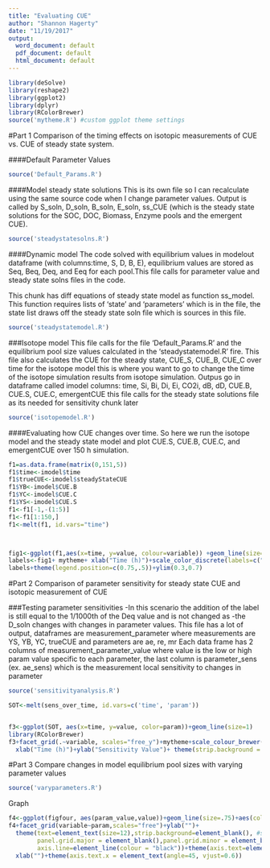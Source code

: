 ```yaml
---
title: "Evaluating CUE"
author: "Shannon Hagerty"
date: "11/19/2017"
output:
  word_document: default
  pdf_document: default
  html_document: default
---
```


```r
library(deSolve)
library(reshape2)
library(ggplot2)
library(dplyr)
library(RColorBrewer)
source('mytheme.R') #custom ggplot theme settings
```

#Part 1 Comparison of the timing effects on isotopic measurements of CUE vs.  CUE of steady state system.

####Default Parameter Values
```r
source('Default_Params.R')
```

####Model steady state solutions 
This is its own file so I can recalculate using the same source code when I change parameter values.
Output is called by S_soln, D_soln, B_soln, E_soln, ss_CUE (which is the steady state solutions for the SOC, DOC, Biomass, Enzyme pools and the emergent CUE).  
```r
source('steadystatesolns.R')
```

####Dynamic model 
The code solved with equilibrium values in modelout dataframe (with columns:time, S, D, B, E), equilibrium values are stored as Seq, Beq, Deq, and Eeq for each pool.This file calls for parameter value and steady state solns files in the code.

This chunk has diff equations of steady state model as function ss_model. This function requires lists of 'state' and 'parameters' which is in the file, the state list draws off the steady state soln file which is sources in this file.  
```r
source('steadystatemodel.R')
```

###Isotope model
This file calls for the file 'Default_Params.R' and the equilibrium pool size values calculated in the 'steadystatemodel.R' fire. This file also calculates the CUE for the steady state, CUE_S, CUE_B, CUE_C over time for the isotope model this is where you want to go to change the time of the isotope simulation results from isotope simulation. Outpus go in dataframe called imodel columns: time, Si, Bi, Di, Ei, CO2i, dB, dD, CUE.B, CUE.S, CUE.C, emergentCUE this file calls for the steady state solutions file as its needed for sensitivity chunk later
```r
source('isotopemodel.R')
```
####Evaluating how CUE changes over time. 
So here we run the isotope model and the steady state model and plot CUE.S, CUE.B, CUE.C, and emergentCUE over 150 h simulation.
```r
f1=as.data.frame(matrix(0,151,5))
f1$time<-imodel$time
f1$trueCUE<-imodel$steadyStateCUE
f1$YB<-imodel$CUE.B
f1$YC<-imodel$CUE.C
f1$YS<-imodel$CUE.S
f1<-f1[-1,-(1:5)]
f1<-f1[1:150,]
f1<-melt(f1, id.vars="time")



fig1<-ggplot(f1,aes(x=time, y=value, colour=variable)) +geom_line(size=1)
labels<-fig1+ mytheme+ xlab("Time (h)")+scale_color_discrete(labels=c("Steady State CUE",bquote("CUE"[B]), bquote("CUE"[C]), bquote("CUE"[S])))+ylab(bquote("Apparent Efficiency (mg C"~"mg"^-1~"C)"))
labels+theme(legend.position=c(0.75,.5))+ylim(0.3,0.7)
```
 
#Part 2 Comparison of parameter sensitivity for steady state CUE and isotopic measurement of CUE

###Testing parameter sensitivities
-In this scenario the addition of the label is still equal to the 1/1000th of the Deq value and is not changed as
-the D_soln changes with changes in parameter values. 
This file has a lot of output, dataframes are measurement_parameter where measurements are YS, YB, YC, trueCUE and parameters are ae, re, mr Each data frame has 2 columns of measurement_parameter_value where value is the low or high param value specific to each parameter, the last column is parameter_sens (ex. ae_sens) which is the measurement local sensitivity to changes in parameter
```r
source('sensitivityanalysis.R')
```

```r
SOT<-melt(sens_over_time, id.vars=c('time', 'param'))


f3<-ggplot(SOT, aes(x=time, y=value, color=param))+geom_line(size=1)
library(RColorBrewer)
f3+facet_grid(.~variable, scales="free_y")+mytheme+scale_colour_brewer(palette="Dark2")+
  xlab("Time (h)")+ylab("Sensitivity Value")+ theme(strip.background = element_blank())+theme(legend.position=c(0.9,.6))
```
#Part 3 Compare changes in model equilibrium pool sizes with varying parameter values

```r
source('varyparameters.R')
```
Graph
```r
f4<-ggplot(figfour, aes(param_value,value))+geom_line(size=.75)+aes(color=factor(variable))
f4+facet_grid(variable~param,scales="free")+ylab("")+
  theme(text=element_text(size=12),strip.background=element_blank(), #strip.text=element_blank(),
        panel.grid.major = element_blank(),panel.grid.minor = element_blank(),
        axis.line=element_line(colour = "black"))+theme(axis.text=element_text(colour="black"))+theme(legend.position="none")+theme(panel.spacing.x=unit(0.5,"cm"))+
  xlab("")+theme(axis.text.x = element_text(angle=45, vjust=0.6))


```

